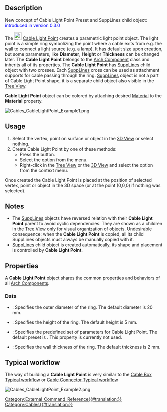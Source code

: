 <languages/>
<translate>

<!--T:1-->
{{Docnav
|[[Cables_CableConnector|CableConnector]]
|[[Cables_ElectricalDevice|ElectricalDevice]]
|[[Cables_Workbench|Cables]]
|IconL=Cables_CableConnector.svg
|IconR=Cables_ElectricalDevice.svg
|IconC=Cables_workbench_icon.svg
}}

<!--T:2-->
{{GuiCommand
|Name=Cables CableLightPoint
|MenuLocation=Cables → Cable Light Point
|Workbenches=[[Cables_Workbench|Cables]]
|Shortcut={{KEY|C}} {{KEY|L}}
|Version=0.1.0
|SeeAlso=[[Cables_Cable|Cables Cable]], [[Cables_CableBox|Cables CableBox]], [[Cables_SuppLines|Cables SuppLines]]
}}

==Description== <!--T:3-->

<!--T:22-->
New concept of Cable Light Point Preset and SuppLines child object: <span style="color:blue;">introduced in version 0.3.0</span>

<!--T:4-->
The [[Image:Cables_CableLightPoint.svg|24px]] [[Cables_CableLightPoint|Cable Light Point]] creates a parametric light point object. The light point is a simple ring symbolizing the point where a cable exits from e.g. the wall to connect a light source (e.g. a lamp). It has default size upon creation, but some parameters, like '''Diameter''', '''Height''' or '''Thickness''' can be changed later. The '''Cable Light Point''' belongs to the [[Arch_Component|Arch Component]] class and inherits all of its properties. The '''Cable Light Point''' has [[Cables_SuppLines|SuppLines]] child object with two crosses. Each [[Cables_SuppLines|SuppLines]] cross can be used as attachment supports for cable passing through the ring. [[Cables_SuppLines|SuppLines]] object is not a part of Cable Light Point shape, it is a separate child object also visible in the [[Tree_View|Tree View]].

<!--T:6-->
'''Cable Light Point''' object can be colored by attaching desired [[Arch_SetMaterial|Material]] to the '''Material''' property.

</translate>
[[Image:Cables_CableLightPoint_Example1.png]]
<translate>
<!--T:7-->
{{Caption|Example of the default Cable Light Point:<br/>There are [[Cables_SuppLines|SuppLines]] crosses above and below the ring.}}

==Usage== <!--T:8-->

<!--T:9-->
# Select the vertex, point on surface or object in the [[3D_View|3D View]] or select nothing.
# Create Cable Light Point by one of these methods:
#* Press the {{Button|[[Image:Cables_CableLightPoint.svg|16px]] [[Cables_CableLightPoint|Cable Light Point]]}} button.
#* Select the {{MenuCommand|Cables → [[Image:Cables_CableLightPoint.svg|16px]] Cable Light Point}} option from the menu.
#* Right-click in the [[Tree_View|Tree View]] or the [[3D_View|3D View]] and select the {{MenuCommand|Cables → [[Image:Cables_CableLightPoint.svg|16px]] Cable Light Point}} option from the context menu.

<!--T:10-->
Once created the Cable Light Point is placed at the position of selected vertex, point or object in the 3D space (or at the point (0,0,0) if nothing was selected).

==Notes== <!--T:11-->

<!--T:12-->
* The [[Cables_SuppLines|SuppLines]] objects have reversed relation with their '''Cable Light Point''' parent to avoid cyclic dependencies. They are shown as a children in the [[Tree_View|Tree View]] only for visual organization of objects. Undesirable consequence: when the '''Cable Light Point''' is copied, all its child SuppLines objects must always be manually copied with it.
* [[Cables_SuppLines|SuppLines]] child object is created automatically, its shape and placement is controlled by '''Cable Light Point'''.

==Properties== <!--T:13-->

<!--T:14-->
A '''Cable Light Point''' object shares the common properties and behaviors of all [[Arch_Component|Arch Components]].

===Data=== <!--T:15-->

<!--T:16-->
{{TitleProperty|Cable Light Point}}

<!--T:17-->
* {{PropertyData|Diameter|Length}}: Specifies the outer diameter of the ring. The default diameter is 20 mm.
* {{PropertyData|Height|Length}}: Specifies the height of the ring. The default height is 5 mm.
* {{PropertyData|Preset|Enumeration}}: Specifies the predefined set of parameters for Cable Light Point. The default preset is {{Value|Customized}}. This property is currently not used.
* {{PropertyData|Thickness|Length}}: Specifies the wall thickness of the ring. The default thickness is 2 mm.

==Typical workflow== <!--T:18-->

<!--T:19-->
The way of building a '''Cable Light Point''' is very similar to the [[Cables_CableBox#Typical workflow|Cable Box Typical workflow]] or [[Cables_CableConnector#Typical workflow|Cable Connector Typical workflow]]

</translate>
[[Image:Cables_CableLightPoint_Example2.png]]
<translate>
<!--T:20-->
{{Caption|Example of a cable ended inside Cable Light Point.}}


<!--T:21-->
{{Docnav
|[[Cables_CableConnector|CableConnector]]
|[[Cables_ElectricalDevice|ElectricalDevice]]
|[[Cables_Workbench|Cables]]
|IconL=Cables_CableConnector.svg
|IconR=Cables_ElectricalDevice.svg
|IconC=Cables_workbench_icon.svg
}}

</translate>
[[Category:External_Command_Reference{{#translation:}}]]
[[Category:Cables{{#translation:}}]]